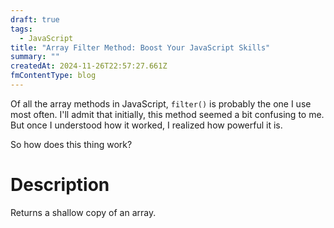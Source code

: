 ```yaml
---
draft: true
tags:
  - JavaScript
title: "Array Filter Method: Boost Your JavaScript Skills"
summary: ""
createdAt: 2024-11-26T22:57:27.661Z
fmContentType: blog
---
```


Of all the array methods in JavaScript, `filter()` is probably the one I use most often. I'll admit that initially, this method seemed a bit confusing to me. But once I understood how it worked, I realized how powerful it is.

So how does this thing work?

# Description

Returns a <WordWithHint message="">shallow copy</WordWithHint> of an array.

